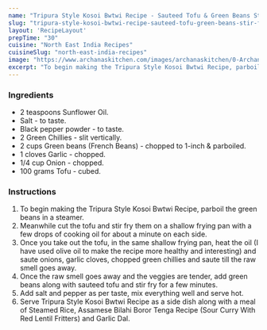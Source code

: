 ---
name: "Tripura Style Kosoi Bwtwi Recipe - Sauteed Tofu & Green Beans Stir Fry With Garlic"
slug: "tripura-style-kosoi-bwtwi-recipe-sauteed-tofu-green-beans-stir-fry-with-garlic"
layout: 'RecipeLayout'
prepTime: "30"
cuisine: "North East India Recipes"
cuisineSlug: "north-east-india-recipes"
image: "https://www.archanaskitchen.com/images/archanaskitchen/0-Archanas-Kitchen-Recipes/2017/28-march/Tripura_Style_Kosoi_Bwtwi_Recipe_Green_Beans_and_Tofu_stir_fry-1.jpg"
excerpt: "To begin making the Tripura Style Kosoi Bwtwi Recipe, parboil the green beans in a steamer"
---

### Ingredients

- 2 teaspoons Sunflower Oil.
- Salt - to taste.
- Black pepper powder - to taste.
- 2 Green Chillies - slit vertically.
- 2 cups Green beans (French Beans) - chopped to 1-inch & parboiled.
- 1 cloves Garlic - chopped.
- 1/4 cup Onion - chopped.
- 100 grams Tofu - cubed.

### Instructions

1. To begin making the Tripura Style Kosoi Bwtwi Recipe, parboil the green beans in a steamer.
1. Meanwhile cut the tofu and stir fry them on a shallow frying pan with a few drops of cooking oil for about a minute on each side.
1. Once you take out the tofu, in the same shallow frying pan, heat the oil (I have used olive oil to make the recipe more healthy and interesting) and saute onions, garlic cloves, chopped green chillies and saute till the raw smell goes away.
1. Once the raw smell goes away and the veggies are tender, add green beans along with sauteed tofu and stir fry for a few minutes.
1. Add salt and pepper as per taste, mix everything well and serve hot.
1. Serve Tripura Style Kosoi Bwtwi Recipe as a side dish along with a meal of Steamed Rice, Assamese Bilahi Boror Tenga Recipe (Sour Curry With Red Lentil Fritters) and Garlic Dal.
